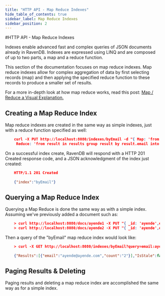 ```yaml
---
title: "HTTP API - Map Reduce Indexes"
hide_table_of_contents: true
sidebar_label: Map Reduce Indexes
sidebar_position: 2
---
```



#HTTP API - Map Reduce Indexes

Indexes enable advanced fast and complex queries of JSON documents already in RavenDB. Indexes are expressed using LINQ and are composed of up to two parts, a map and a reduce function.

This section of the documentation focuses on map reduce indexes. Map reduce indexes allow for complex aggregation of data by first selecting records (map) and then applying the specified reduce function to these records to produce a smaller set of results.

For a more in-depth look at how map reduce works, read this post: [Map / Reduce a Visual Explanation.](https://ayende.com/blog/4435/map-reduce-a-visual-explanation)

## Creating a Map Reduce Index

Map reduce indexes are created in the same way as simple indexes, just with a reduce function specified as well:

```json 
    curl -X PUT http://localhost:8080/indexes/byEmail -d "{ Map: 'from doc in docs where doc.email != null select new {doc.email, count = 1 };' ,
     Reduce: 'from result in results group result by result.email into g select new { email = g.Key, count = g.Sum(x=>x.count)  } '}"
```

On a successful index create, RavenDB will respond with a HTTP 201 Created response code, and a JSON acknowledgment of the index just created:

```json 
    HTTP/1.1 201 Created
    
    {"index":"byEmail"}
```

## Querying a Map Reduce Index

Querying a Map Reduce is done the same way as with a simple index. Assuming we've previously added a document such as:

```json 
    > curl http://localhost:8080/docs/ayende1 -X PUT "{ _id: 'ayende',email: 'ayende@ayende.com', projects: [ 'rhino mocks','nhibernate','rhino service bus','raven db' ] }"
    > curl http://localhost:8080/docs/ayende2 -X PUT "{ _id: 'ayende',email: 'ayende@ayende.com', projects: [ 'rhino mocks','nhibernate','rhino service bus','raven db' ] }"
```

Then a query of the "byEmail" map reduce index would look like:

```json 
    > curl -X GET http://localhost:8080/indexes/byEmail?query=email:ayende@ayende.com
    
    {"Results":[{"email":"ayende@ayende.com","count":"2"}],"IsStale":false,"TotalResults":1}
```

## Paging Results & Deleting

Paging results and deleting a map reduce index are accomplished the same way as for a simple index.